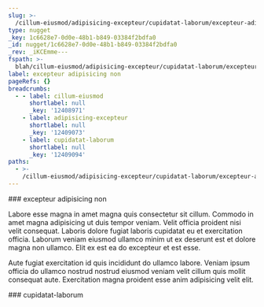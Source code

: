```yaml
---
slug: >-
  /cillum-eiusmod/adipisicing-excepteur/cupidatat-laborum/excepteur-adipisicing-non
type: nugget
_key: 1c6628e7-0d0e-48b1-b849-03384f2bdfa0
_id: nugget/1c6628e7-0d0e-48b1-b849-03384f2bdfa0
_rev: _iKCEmme---
fspath: >-
  blah/cillum-eiusmod/adipisicing-excepteur/cupidatat-laborum/excepteur-adipisicing-non.md
label: excepteur adipisicing non
pageRefs: {}
breadcrumbs:
  - - label: cillum-eiusmod
      shortlabel: null
      _key: '12408971'
    - label: adipisicing-excepteur
      shortlabel: null
      _key: '12409073'
    - label: cupidatat-laborum
      shortlabel: null
      _key: '12409094'
paths:
  - >-
    /cillum-eiusmod/adipisicing-excepteur/cupidatat-laborum/excepteur-adipisicing-non
---
```


<NuggetArea>
<Nugget slug="/cillum-eiusmod/adipisicing-excepteur/cupidatat-laborum/excepteur-adipisicing-non" type="nugget" _key="1c6628e7-0d0e-48b1-b849-03384f2bdfa0" _id="nugget/1c6628e7-0d0e-48b1-b849-03384f2bdfa0" _rev="_iKCEmme---" fspath="blah/cillum-eiusmod/adipisicing-excepteur/cupidatat-laborum/excepteur-adipisicing-non.md" label="excepteur adipisicing non" paths="/cillum-eiusmod/adipisicing-excepteur/cupidatat-laborum/excepteur-adipisicing-non">
<NuggetBody>
### excepteur adipisicing non

Labore esse magna in amet magna quis consectetur sit cillum. Commodo in amet magna adipisicing ut duis tempor veniam. Velit officia proident nisi velit consequat. Laboris dolore fugiat laboris cupidatat eu et exercitation officia. Laborum veniam eiusmod ullamco minim ut ex deserunt est et dolore magna non ullamco. Elit ex est ea do excepteur et est esse.

Aute fugiat exercitation id quis incididunt do ullamco labore. Veniam ipsum officia do ullamco nostrud nostrud eiusmod veniam velit cillum quis mollit consequat aute. Exercitation magna proident esse anim adipisicing velit elit.

</NuggetBody>
<Breadcrumbs>
<Crumbs>
<Crumb _key="12408971" label="cillum-eiusmod" /><Crumb _key="12409073" label="adipisicing-excepteur" /><Crumb _key="12409094" label="cupidatat-laborum" />
</Crumbs>
</Breadcrumbs>
</Nugget>

<NuggetsInbound>
</NuggetsInbound>
<NuggetsOutbound>
</NuggetsOutbound>
</NuggetArea>
<PassagesInbound>
<Passage direction="inbound" type="passage" _key="12409094" _id="passage/12409094" _rev="_iKCEmma---" label="cupidatat-laborum" passage="cupidatat-laborum" fspath="blah/cillum-eiusmod/adipisicing-excepteur/cupidatat-laborum" paths="/cillum-eiusmod/adipisicing-excepteur/cupidatat-laborum" slug="/cillum-eiusmod/adipisicing-excepteur/cupidatat-laborum">
<NuggetBody>
### cupidatat-laborum

</NuggetBody>
<Breadcrumbs>
<Crumbs>
<Crumb _key="12408971" label="cillum-eiusmod" /><Crumb _key="12409073" label="adipisicing-excepteur" />
</Crumbs>
</Breadcrumbs>
</Passage>

</PassagesInbound>
<PassagesOutbound>
</PassagesOutbound>
